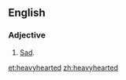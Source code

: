 ==English==
===Adjective===
{{infl|en|adjective}}

#[[sad|Sad]].

[[et:heavyhearted]]
[[zh:heavyhearted]]